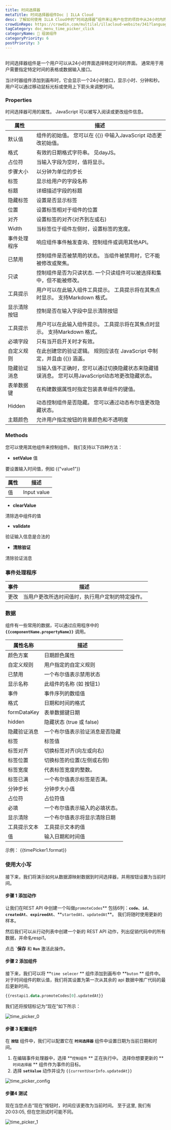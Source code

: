 ```yaml
---
title: 时间选择器
metaTitle: 时间选择器组件Doc | ILLA Cloud
desc: 了解如何使用 ILLA Cloud中的“时间选择器”组件来让用户在您的项目中从24小时内的界面选择一个特定时间。
crowdinRepo: https://crowdin.com/multilal/illacloud-website/341?languages=zhcn&filter=basic&value=0
tagCategory: doc_menu_time_picker_click
categoryName: 🧬 组装组件
categoryPriority: 6
postPriority: 3
---
```


## <h2 hidden>时间选择器是什么？</h2>

时间选择器组件是一个用户可以从24小时界面选择特定时间的界面。 通常用于用户需要指定特定时间的表格或数据输入接口。

当计时器组件添加到画布时，它会显示一个24小时接口，显示小时、分钟和秒。 用户可以通过移动鼠标光标或使用上下箭头来调整时间。

### Properties

时间选择器可用的属性。 JavaScript 可以被写入阅读或更改组件信息。

| 属性     | 描述                                                    |
| ------ | ----------------------------------------------------- |
| 默认值    | 组件的初始值。 您可以在 {{}} 中输入JavaScript 动态更改初始值。              |
| 格式     | 有效的日期格式字符串。 见dayJS。                                   |
| 占位符    | 当输入字段为空时，值将显示。                                        |
| 步骤大小   | 以分钟为单位的步长                                             |
| 标签     | 显示给用户的字段名称                                            |
| 标题     | 详细描述字段的标题                                             |
| 隐藏标签   | 设置是否显示标签                                              |
| 位置     | 设置标签相对于组件的位置                                          |
| 对齐     | 设置标签的对齐(对齐到左或右)                                       |
| Width  | 当标签位于组件左侧时，设置标签的宽度。                                   |
| 事件处理程序 | 响应组件事件触发查询、控制组件或调用其他API。                              |
| 已禁用    | 控制组件是否被禁用的状态。 当组件被禁用时，它不能被修改或聚焦。                      |
| 只读     | 控制组件是否为只读状态. 一个只读组件可以被选择和集中，但不能被修改。                   |
| 工具提示   | 用户可以在此输入组件工具提示。 工具提示将在其焦点时显示。 支持Markdown 格式。          |
| 显示清除按钮 | 控制是否在输入字段中显示清除按钮                                      |
| 工具提示   | 用户可以在此输入组件提示。 工具提示将在其焦点时显示。 支持Markdown 格式。            |
| 必填字段   | 只有当开启开关时才有效。                                          |
| 自定义规则  | 在此创建您的验证逻辑。 规则应该在 JavaScript 中制定，并且由 {{}} 涵盖。         |
| 隐藏验证消息 | 当输入值不正确时，您可以通过切换隐藏状态来隐藏错误消息。 您可以用JavaScript动态地更改隐藏状态。 |
| 表单数据键  | 在构建数据属性时指定包装表单组件的键值。                                  |
| Hidden | 动态控制组件是否隐藏。 您可以通过动态布尔值更改隐藏状态。                         |
| 主题颜色   | 允许用户指定按钮的背景颜色和不透明度                                    |

### Methods

您可以使用其他组件来控制组件。 我们支持以下四种方法：

-   **setValue** 值

要设置输入时间值，例如 {{"value1"}}

| 属性 | 描述          |
| -- | ----------- |
| 值  | Input value |

-   **clearValue**

清除选中组件的值 

-   **validate**

验证输入信息是合法的

-   **清除验证**

清除验证消息

### 事件处理程序

| 事件 | 描述                       |
| -- | ------------------------ |
| 更改 | 当用户更改所选时间值时，执行用户定制的特定操作。 |

### 数据

组件有一些常用的数据，可以通过应用程序中的 **`{{componentName.propertyName}}`** 调用。

| 属性名称        | 描述                  |
| ----------- | ------------------- |
| 颜色方案        | 日期颜色属性              |
| 自定义规则       | 用户指定的自定义规则          |
| 已禁用         | 一个布尔值表示禁用状态         |
| 显示名称        | 此组件的名称 (如 按钮1)      |
| 事件          | 事件序列的数组值            |
| 格式          | 日期和时间的格式            |
| formDataKey | 表单数据键日期             |
| hidden      | 隐藏状态 (true 或 false) |
| 隐藏验证消息      | 一个布尔值表示验证消息是否隐藏     |
| 标签          | 标签值                 |
| 标签对齐        | 切换标签对齐(向左或向右)       |
| 标签位置        | 切换标签的位置(左侧或右侧)      |
| 标签宽度        | 代表标签宽度的整数。          |
| 标签已满        | 一个布尔值表示标签是否满。       |
| 分钟步长        | 分钟步大小值              |
| 占位符         | 占位符值                |
| 必填          | 一个布尔值表示输入的必填状态。     |
| 显示清除        | 一个布尔值表示将显示清除日期      |
| 工具提示文本      | 工具提示文本的值            |
| 值           | 输入日期和时间值            |

示例： {{timePicker1.format}}

### 使用大小写

接下来，我们将演示如何从数据源映射数据到时间选择器，并用按钮设置为当前时间。 

#### 步骤 1 添加动作

让我们在REST API 中创建一个叫做`promoteCodes`** 包括6列：**`code`**、**`id`**、**`createdAt`**、**`expireedAt`**、**`startedAt`、`updatedAt`\*\*。 我们将随时使用更新的样本。 

然后我们可以从行动列表中创建一个新的 REST API 动作，列出促销代码中的所有数据，并命名respi1。 

点击 **\`保存** 和 **`Run`** 激活此操作。

#### 步骤 2 添加组件

接下来，我们可以将 **`time selecer` ** 组件添加到画布中 **`buton` ** 组件中。 对于时间组件的默认值，我们将其设置为第一次从其余的 api 数据中推广代码的最后更新时间。

```sql
{{restapi1.data.promoteCodes[0].updatedAt}}
```

我们还将按钮标记为“现在”如下所示：

![time_picker_0](https://cdn.illacloud.com/official-website/img/docs/time_picker_0.png)

#### 步骤 3 配置组件

在 **`按钮`** 组件中，我们可以配置它在 **`时间选择器`** 组件中设置日期为当前日期和时间。

1.  在编辑事件处理器中，选择 **`控制组件` ** 正在执行中。 选择你想要更新的 **`时间选择器` ** 组件作为事件的目标。
2.  选择 **`setValue`** 动作并设为 `{{currentUserInfo.updatedAt}}` 

![time_picker_config](https://cdn.illacloud.com/official-website/img/docs/time_picker_config.png)

#### 步骤4 测试

现在当您点击“现在”按钮时，时间应该更改为当前时间。 至于这里, 我们有 20:03:05, 但在您测试时可能不同。

![time_picker_1](https://cdn.illacloud.com/official-website/img/docs/time_picker_1.png)
